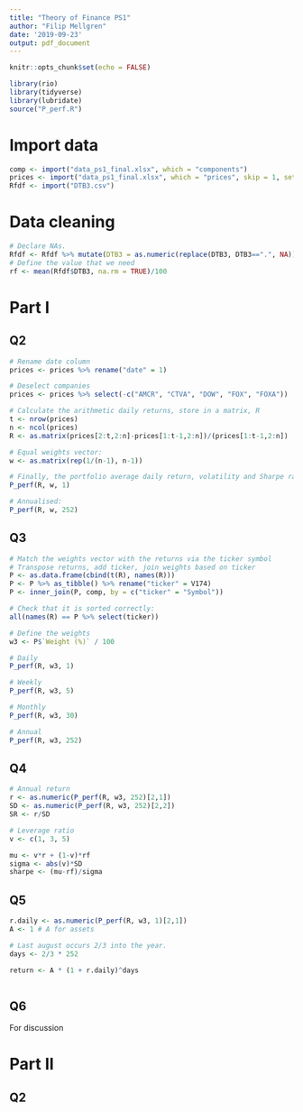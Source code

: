 ```yaml
---
title: "Theory of Finance PS1"
author: "Filip Mellgren"
date: '2019-09-23'
output: pdf_document
---
```


```r
knitr::opts_chunk$set(echo = FALSE)
```

```r
library(rio)
library(tidyverse)
library(lubridate)
source("P_perf.R")
```
# Import data

```r
comp <- import("data_ps1_final.xlsx", which = "components")
prices <- import("data_ps1_final.xlsx", which = "prices", skip = 1, setclass = "tibble")
Rfdf <- import("DTB3.csv")
```

# Data cleaning
```r
# Declare NAs.
Rfdf <- Rfdf %>% mutate(DTB3 = as.numeric(replace(DTB3, DTB3==".", NA)))
# Define the value that we need
rf <- mean(Rfdf$DTB3, na.rm = TRUE)/100
```

# Part I

## Q2
```r
# Rename date column
prices <- prices %>% rename("date" = 1)

# Deselect companies
prices <- prices %>% select(-c("AMCR", "CTVA", "DOW", "FOX", "FOXA"))
```

```r
# Calculate the arithmetic daily returns, store in a matrix, R
t <- nrow(prices)
n <- ncol(prices)
R <- as.matrix(prices[2:t,2:n]-prices[1:t-1,2:n])/(prices[1:t-1,2:n])

# Equal weights vector:
w <- as.matrix(rep(1/(n-1), n-1))

# Finally, the portfolio average daily return, volatility and Sharpe ratio.
P_perf(R, w, 1)

# Annualised: 
P_perf(R, w, 252)
```

## Q3

```r
# Match the weights vector with the returns via the ticker symbol
# Transpose returns, add ticker, join weights based on ticker
P <- as.data.frame(cbind(t(R), names(R))) 
P <- P %>% as_tibble() %>% rename("ticker" = V174)
P <- inner_join(P, comp, by = c("ticker" = "Symbol"))

# Check that it is sorted correctly:
all(names(R) == P %>% select(ticker))

# Define the weights
w3 <- P$`Weight (%)` / 100

# Daily
P_perf(R, w3, 1)

# Weekly
P_perf(R, w3, 5)

# Monthly
P_perf(R, w3, 30)

# Annual
P_perf(R, w3, 252)

```
## Q4

```r
# Annual return
r <- as.numeric(P_perf(R, w3, 252)[2,1])
SD <- as.numeric(P_perf(R, w3, 252)[2,2])
SR <- r/SD

# Leverage ratio  
v <- c(1, 3, 5)

mu <- v*r + (1-v)*rf
sigma <- abs(v)*SD
sharpe <- (mu-rf)/sigma

```

## Q5

```r
r.daily <- as.numeric(P_perf(R, w3, 1)[2,1])
A <- 1 # A for assets

# Last august occurs 2/3 into the year. 
days <- 2/3 * 252

return <- A * (1 + r.daily)^days



```

## Q6

For discussion


# Part II

## Q2
```r

```


